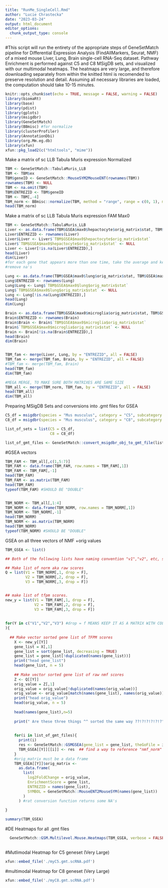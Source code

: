 ```yaml
---
title: "RunMe_SingleCell.Rmd"
author: "Lucie Chrastecka"
date: "2023-03-24"
output: html_document
editor_options: 
  chunk_output_type: console
---
```


#This script will run the entirety of the appropriate steps of GeneSetMatch pipeline for Differential Expression Analysis (FindAllMarkers, Seurat, NMF) of a mixed mouse Liver, Lung, Brain single-cell RNA-Seq dataset. Pathway Enrichment is performed against C5 and C8  MSigDB sets, and visualized with our multimodal heatmaps. The heatmaps are very large, and therefore downloading separately from within the knitted html is recomended to preserve resolution and detail.
Assuming all necessary libraries are loaded, the computation should take 10-15 minutes.

```r
knitr::opts_chunk$set(echo = TRUE, message = FALSE, warning = FALSE)
library(biomaRt)
library(base)
library(pdist)
library(gplots)
library(msigdbr)
library(GeneSetMatch)
library(BBmisc) #for normalize
library(clusterProfiler)
library(AnnotationDbi)
library(org.Mm.eg.db)
library(xfun)
xfun::pkg_load2(c("htmltools", "mime"))
```


Make a matrix of sc LLB Tabula Muris expression Normalized
```r
TBM <- GeneSetMatch::TabulaMuris_LLB
TBM <- TBM$ex
TBM$geneID <- GeneSetMatch::MouseSYM2MouseENT(rownames(TBM))
rownames(TBM) <- NULL
TBM <- na.omit(TBM)
TBM$ENTREZID <- TBM$geneID
TBM <- TBM[,-4]
TBM_norm <- BBmisc::normalize(TBM, method = "range", range = c(0, 1), margin = 1L, on.constant = "quiet")#normalize this to be between 0-1, always must have 1 and 0 in each row
head(TBM_norm)

```

Make a matrix of sc LLB Tabula Muris expression FAM Max0
```r
TBM <- GeneSetMatch::TabulaMuris_LLB
Liver <- as.data.frame(TBM$GSEA$max0$hepactocyte$orig_matrix$stat, TBM$GSEA$max0$hepactocyte$orig_matrix$ENTREZID)
Liver$ENTREZID <- rownames(Liver)
Liver$Liver <- Liver$`TBM$GSEA$max0$hepactocyte$orig_matrix$stat`
Liver$`TBM$GSEA$max0$hepactocyte$orig_matrix$stat` <- NULL
Liver <- Liver[!is.na(Liver$ENTREZID),]
head(Liver)
dim(Liver)
#for each gene that appears more than one time, take the average and keep only one instance
#remove na's

Lung <- as.data.frame(TBM$GSEA$max0$lung$orig_matrix$stat, TBM$GSEA$max0$lung$orig_matrix$ENTREZID)
Lung$ENTREZID <- rownames(Lung)
Lung$Lung <- Lung$`TBM$GSEA$max0$lung$orig_matrix$stat`
Lung$`TBM$GSEA$max0$lung$orig_matrix$stat` <- NULL
Lung <- Lung[!is.na(Lung$ENTREZID),]
head(Lung)
dim(Lung)

Brain <- as.data.frame(TBM$GSEA$max0$microglia$orig_matrix$stat, TBM$GSEA$max0$microglia$orig_matrix$ENTREZID)
Brain$ENTREZID <- rownames(Brain)
Brain$Brain <- Brain$`TBM$GSEA$max0$microglia$orig_matrix$stat`
Brain$`TBM$GSEA$max0$microglia$orig_matrix$stat` <- NULL
Brain <- Brain[!is.na(Brain$ENTREZID),]
head(Brain)
dim(Brain)


TBM_fam <- merge(Liver, Lung, by = "ENTREZID", all = FALSE)
TBM_fam <- merge(TBM_fam, Brain, by = "ENTREZID", all = FALSE)
#TBM_fam <- merge(TBM_fam, Brain)
head(TBM_fam)
dim(TBM_fam)

#MEGA MERGE, TO MAKE SURE BOTH MATRIXES ARE SAME SIZE
TBM_all <- merge(TBM_norm, TBM_fam, by = "ENTREZID", all = FALSE)
head(TBM_all)
dim(TBM_all)
```


Preparing MSigDB Sets and conversions into .gmt files for GSEA
```r
C5_df = msigdbr(species = "Mus musculus", category = "C5", subcategory = "BP")
C8_df = msigdbr(species = "Mus musculus", category = "C8", subcategory = "") #update on all

list_of_sets = list(C5 = C5_df,
                    C8 = C8_df)

list_of_gmt_files <- GeneSetMatch::convert_msigdbr_obj_to_gmt_file(list_of_sets)
```

#GSEA vectors
```r
TBM_FAM <- TBM_all[,c(1,5:7)]
TBM_FAM <- data.frame(TBM_FAM, row.names = TBM_FAM[,1])
TBM_FAM <- TBM_FAM[,-1]
head(TBM_FAM)
TBM_FAM <- as.matrix(TBM_FAM)
head(TBM_FAM)
typeof(TBM_FAM) #SHOULD BE "DOUBLE"


TBM_NORM <- TBM_all[,1:4]
TBM_NORM <- data.frame(TBM_NORM, row.names = TBM_NORM[,1])
TBM_NORM <- TBM_NORM[,-1]
head(TBM_NORM)
TBM_NORM <- as.matrix(TBM_NORM)
head(TBM_NORM)
typeof(TBM_NORM) #SHOULD BE "DOUBLE"

```

GSEA on all three vectors of NMF +orig values
```r

TBM_GSEA <- list()

## Both of the following lists have naming convention "v1","v2", etc, so you can index them in a single for loop by assigning the loop variable as the character string.

## Make list of norm aka raw scores
Q = list(V1 = TBM_NORM[,1, drop = F],
         V2 = TBM_NORM[,2, drop = F],
         V3 = TBM_NORM[,3, drop = F])


## make list of tfpm scores.
new_y = list(V1 = TBM_FAM[,1, drop = F],
             V2 = TBM_FAM[,2, drop = F],
             V3 = TBM_FAM[,3, drop = F])
    
    
for(Y in c("V1","V2","V3") #drop = f MEANS KEEP IT AS A MATRIX WITH COLLUMNS AND
){
  
  ## Make vector sorted gene list of TFPM scores
    X <- new_y[[Y]]
    gene_list = X[,1]
    gene_list = sort(gene_list, decreasing = TRUE)
    gene_list = gene_list[!duplicated(names(gene_list))]
    print("head gene_list")
    head(gene_list, n = 5)
    
    ## Make vector sorted gene list of raw nmf scores
    Z <- Q[[Y]]
    orig_value = Z[,1]
    orig_value = orig_value[!duplicated(names(orig_value))]
    orig_value <- orig_value[match(names(gene_list), names(orig_value))] #SORTED BASED ON GENE_LIST TO MAINTAIN ORDER
    print("head orig_value")
    head(orig_value, n = 5)
    
    head(names(gene_list),n=5)
    
    print(" Are these three things ^^ sorted the same way ??!?!?!?!?!?")
    
    
    for(i in list_of_gmt_files){
      print(i)
      res <- GeneSetMatch::GSMGSEA(gene_list = gene_list, theGoFile = i, pval = 0.1, onlypos = TRUE) #drop to 0.1, onlypos is true because NMF
      TBM_GSEA[[Y]][[i]] <- res  ## find a way to reference "nmf_norm" and "nmf_norm_org"
    }
    #orig_matrix must be a data frame
    TBM_GSEA[[Y]]$orig_matrix <-
      as.data.frame(
        list(
          log2FoldChange = orig_value,
          EnrichmentScore = gene_list,
          ENTREZID = names(gene_list),
          SYMBOL = GeneSetMatch::MouseENT2MouseSYM(names(gene_list))
        )
      ) #rat conversion function returns some NA's 
    
}

summary(TBM_GSEA)

```

#DE Heatmaps for all .gmt files
```r
  GeneSetMatch::GSM.Multilevel.Mouse.Heatmaps(TBM_GSEA, verbose = FALSE, pdftofile = TRUE, filePrefix = "scRNA")
  
```

#Mutlimodal Heatmap for C5 geneset (Very Large)
```r
xfun::embed_file('./myC5.gmt.scRNA.pdf')
```

#multimodal Heatmap for C8 geneset (Very Large)
```r
xfun::embed_file('./myC8.gmt.scRNA.pdf')
```
